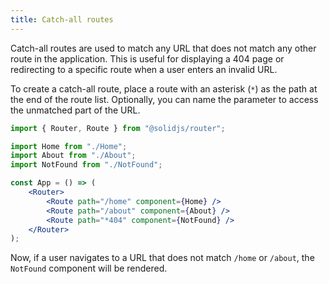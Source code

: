 ```yaml
---
title: Catch-all routes
---
```


Catch-all routes are used to match any URL that does not match any other route in the application. This is useful for displaying a 404 page or redirecting to a specific route when a user enters an invalid URL.

To create a catch-all route, place a route with an asterisk (`*`) as the path at the end of the route list. Optionally, you can name the parameter to access the unmatched part of the URL.

```jsx
import { Router, Route } from "@solidjs/router";

import Home from "./Home";
import About from "./About";
import NotFound from "./NotFound";

const App = () => (
	<Router>
		<Route path="/home" component={Home} />
		<Route path="/about" component={About} />
		<Route path="*404" component={NotFound} />
	</Router>
);
```

Now, if a user navigates to a URL that does not match `/home` or `/about`, the `NotFound` component will be rendered.
